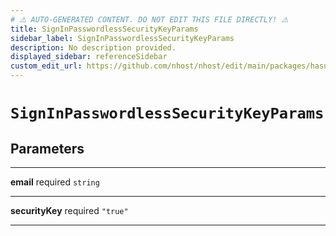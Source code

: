```yaml
---
# ⚠️ AUTO-GENERATED CONTENT. DO NOT EDIT THIS FILE DIRECTLY! ⚠️
title: SignInPasswordlessSecurityKeyParams
sidebar_label: SignInPasswordlessSecurityKeyParams
description: No description provided.
displayed_sidebar: referenceSidebar
custom_edit_url: https://github.com/nhost/nhost/edit/main/packages/hasura-auth-js/src/utils/types.ts#L56
---
```


# `SignInPasswordlessSecurityKeyParams`

## Parameters

---

**<span className="parameter-name">email</span>** <span className="optional-status">required</span> `string`

---

**<span className="parameter-name">securityKey</span>** <span className="optional-status">required</span> `"true"`

---
